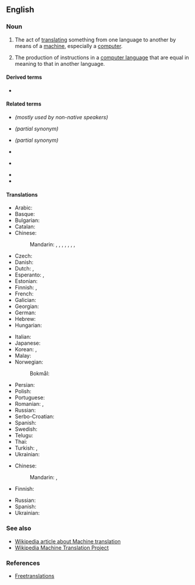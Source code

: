 {{also|machine-translation}}
==English==
{{wikipedia}}

===Noun===
{{en-noun|~}}

# {{lb|en|translation studies}} The act of [[translate|translating]] something from one language to another by means of a [[machine]], especially a [[computer]].
# {{lb|en|computing|programming}} The production of instructions in a [[computer language]] that are equal in meaning to that in another language.  

====Derived terms====
* {{l|en|machine-translate}}

====Related terms====
* {{l|en|automatic translation}} ''(mostly used by non-native speakers)''
* {{l|en|computer assisted translation}} ''(partial synonym)''
* {{l|en|machine-aided translation}} ''(partial synonym)''
* {{l|en|machine translator}}
* {{l|en|mechanical translation}} {{qualifier|obsolete}}
* {{l|en|MTL}}
* {{l|en|MT}}

====Translations====
{{trans-top|act of translating something by means of a machine}}
* Arabic: {{t-needed|ar}}
* Basque: {{t|eu|itzulpengintza automatikoa}}
* Bulgarian: {{t|bg|компю́търен прево́д|m}}
* Catalan: {{t|ca|traducció automàtica|f}}
* Chinese:
*: Mandarin: {{t+|cmn|機器翻譯|sc=Hani}}, {{t+|cmn|机器翻译|tr=jīqì fānyì|sc=Hani}}, {{t+|cmn|機械翻譯}}, {{t+|cmn|机械翻译|tr=jīxiè fānyì}}, {{t|cmn|計算機翻譯}}, {{t|cmn|计算机翻译|tr=jìsuànjī fānyì}}, {{t|cmn|機譯}}, {{t|cmn|机译|tr=jīyì}}
* Czech: {{t|cs|strojový překlad|m}}
* Danish: {{t+|da|maskinoversættelse|c}}
* Dutch: {{t|nl|machinevertaling|f}}, {{t+|nl|computervertaling|f}}
* Esperanto: {{t|eo|maŝintradukado}}, {{t|eo|maŝintraduko}}
* Estonian: {{t+|et|masintõlge}}
* Finnish: {{t|fi|[[koneellinen]] [[kääntäminen]]}}, {{t|fi|konekääntäminen}}
* French: {{t|fr|traduction automatique|f}}
* Galician: {{t|gl|tradución automática|f}}
* Georgian: {{t|ka|მანქანური თარგმნა}}
* German: {{t+|de|maschinelle Übersetzung|f}}
* Hebrew: {{t|he|תרגום מכונה|m|tr=tirgúm mekóna|sc=Hebr}}
* Hungarian: {{t+|hu|gépi fordítás}}
{{trans-mid}}
* Italian: {{t|it|traduzione automatica|f}}
* Japanese: {{t+|ja|機械翻訳|tr=きかいほんやく, kikai hon'yaku|sc=Jpan}}
* Korean: {{t+|ko|기계번역}}, {{t|ko|기계 번역}}
* Malay: {{t|ms|terjemahan mesin}}
* Norwegian:
*: Bokmål: {{t|nb|maskinoversettelse|m}}
* Persian: {{t|fa|ترجمه ماشینی|tr=tarjome-ye mâšini}}
* Polish: {{t|pl|tłumaczenie maszynowe|n}}
* Portuguese: {{t|pt|tradução automática|f}}
* Romanian: {{t|ro|traducere automată|f}}, {{t|ro|traducere cu calculator|f}}
* Russian: {{t+|ru|маши́нный перево́д|m}}
* Serbo-Croatian: {{t|sh|strojno prevođenje|n}}
* Spanish: {{t+|es|traducción automática|f}}
* Swedish: {{t+|sv|maskinöversättning|c}}
* Telugu: {{t|te|యాంత్రిక అనువాదం}}
* Thai: {{t|th|การแปลภาษาอัตโนมัติ}}
* Turkish: {{t|tr|otomatik çeviri}}, {{t|tr|otomatik tercüme}}
* Ukrainian: {{t|uk|машинний переклад|m}}
{{trans-bottom}}

{{trans-top|act of translating a computer language}}
* Chinese:
*: Mandarin: {{t|cmn|[[計算機語言]][[翻譯]]}}, {{t|cmn|[[计算机语言]][[翻译]]|tr=jìsuànjī yǔyán fānyì}}
* Finnish: {{t|fi|[[konekielelle]] [[kääntäminen]]}}
{{trans-mid}}
* Russian: {{t-needed|ru}}
* Spanish: {{t-needed|es}}
* Ukrainian: {{t|uk| машинний переклад|m}}
{{trans-bottom}}

===See also===
* [[w:Machine translation|Wikipedia article about Machine translation]]
* [[m:Wikipedia Machine Translation Project|Wikipedia Machine Translation Project]]

===References===
* [https://www.freetranslations.org/voice-translator.html Freetranslations]